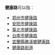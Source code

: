 '''健康路'''可以指：
* [[健康路_(郑州)|郑州市健康路]]
* [[健康路_(安阳)|安阳市健康路]]
* [[健康路_(臺北市)|臺北市健康路]]
* [[健康路_(台南市)|台南市健康路]]
* [[健康路_(礁溪鄉)|宜蘭縣礁溪鄉健康路]]
* [[健康路街道|健康路街道]]

{{disambig|Cat=三字路名消歧义}}